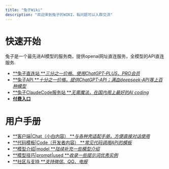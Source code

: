 ```yaml
---
title: "兔子Wiki"
description: "欢迎来到兔子的WIKI，有问题可以入群交流"
---
```


# 快速开始

兔子是一个最先进AI模型的服务商，提供openai网址直连服务，全模型的API直连服务.

- [**兔子直连站 **_三分之一价格、使用ChatGPT-PLUS、PRO会员_](https://tu-zi.com/)
- [**兔子API **_十分之一价格，提供ChatGPT-API；满血deepseek-API等上百种模型_](https://api.tu-zi.com/)
- [**兔子ClaudeCode服务站 **_无需魔法，在国内用上最好的AI coding_](https://gaccode.com/)
- [**付费入口**](https://store.tu-zi.com/)

# 用户手册

- [**客户端|Chat（小白内容） **_与各种壳适配手册，方便直接对话使用_](https://wiki.tu-zi.com/zh/Chat/Cherry)
- [**代码模板|Code（开发者内容） **_常见代码调用API的模板_](https://wiki.tu-zi.com/zh/Code/python)
- [**模型介绍|model **_陆续补充一些模型介绍_](https://wiki.tu-zi.com/zh/model/models)
- [**模型技巧|prompt|used **_收录一些提示词优秀实例_](https://wiki.tu-zi.com/zh/prompt/gongwu01)
- [**社区与支持 **_支持微信、QQ、电报_](https://wiki.tu-zi.com/zh/group)